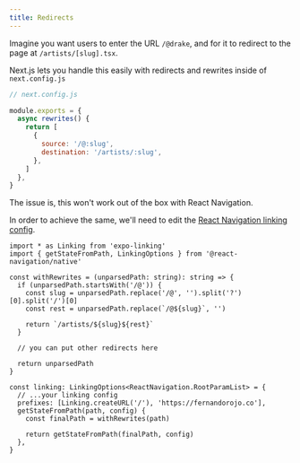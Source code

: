 ```yaml
---
title: Redirects
---
```


Imagine you want users to enter the URL `/@drake`, and for it to redirect to the page at `/artists/[slug].tsx`.

Next.js lets you handle this easily with redirects and rewrites inside of `next.config.js`

```js twoslash
// next.config.js

module.exports = {
  async rewrites() {
    return [
      {
        source: '/@:slug',
        destination: '/artists/:slug',
      },
    ]
  },
}
```

The issue is, this won't work out of the box with React Navigation.

In order to achieve the same, we'll need to edit the [React Navigation linking config](https://reactnavigation.org/docs/configuring-links).

```tsx twoslash
import * as Linking from 'expo-linking'
import { getStateFromPath, LinkingOptions } from '@react-navigation/native'

const withRewrites = (unparsedPath: string): string => {
  if (unparsedPath.startsWith('/@')) {
    const slug = unparsedPath.replace('/@', '').split('?')[0].split('/')[0]
    const rest = unparsedPath.replace(`/@${slug}`, '')

    return `/artists/${slug}${rest}`
  }

  // you can put other redirects here

  return unparsedPath
}

const linking: LinkingOptions<ReactNavigation.RootParamList> = {
  // ...your linking config
  prefixes: [Linking.createURL('/'), 'https://fernandorojo.co'],
  getStateFromPath(path, config) {
    const finalPath = withRewrites(path)

    return getStateFromPath(finalPath, config)
  },
}
```
